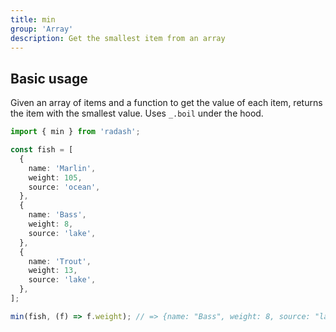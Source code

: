 ```yaml
---
title: min
group: 'Array'
description: Get the smallest item from an array
---
```


## Basic usage

Given an array of items and a function to get the value of each item, returns the item with the smallest value. Uses `_.boil` under the hood.

```ts
import { min } from 'radash';

const fish = [
  {
    name: 'Marlin',
    weight: 105,
    source: 'ocean',
  },
  {
    name: 'Bass',
    weight: 8,
    source: 'lake',
  },
  {
    name: 'Trout',
    weight: 13,
    source: 'lake',
  },
];

min(fish, (f) => f.weight); // => {name: "Bass", weight: 8, source: "lake"}
```
